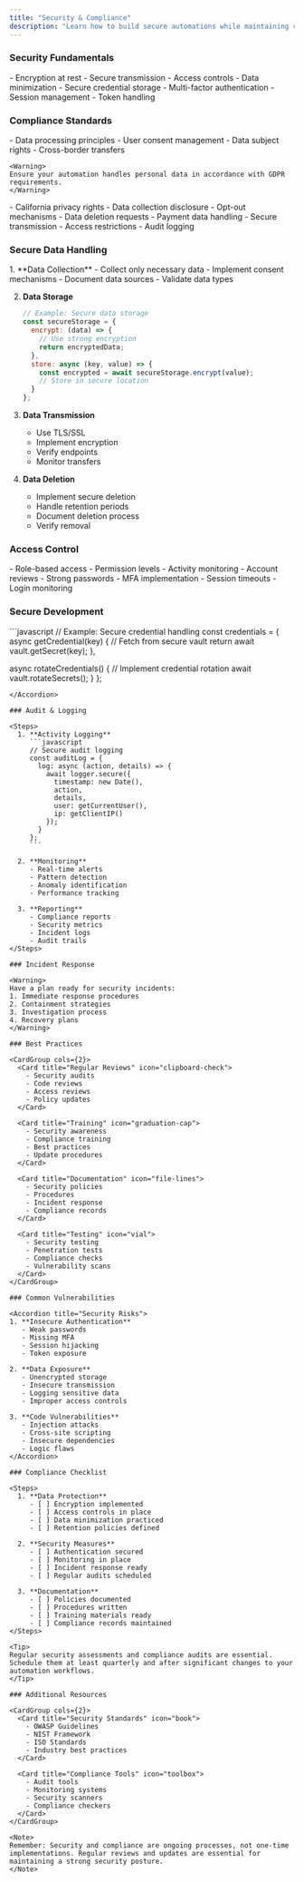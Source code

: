 ```yaml
---
title: "Security & Compliance"
description: "Learn how to build secure automations while maintaining compliance with security standards and data protection regulations"
---
```


### Security Fundamentals

<CardGroup cols={2}>
  <Card title="Data Protection" icon="shield-halved">
    - Encryption at rest
    - Secure transmission
    - Access controls
    - Data minimization
  </Card>
  
  <Card title="Authentication" icon="key">
    - Secure credential storage
    - Multi-factor authentication
    - Session management
    - Token handling
  </Card>
</CardGroup>

### Compliance Standards

<Tabs>
  <Tab title="GDPR">
    - Data processing principles
    - User consent management
    - Data subject rights
    - Cross-border transfers
    
    <Warning>
    Ensure your automation handles personal data in accordance with GDPR requirements.
    </Warning>
  </Tab>
  
  <Tab title="CCPA">
    - California privacy rights
    - Data collection disclosure
    - Opt-out mechanisms
    - Data deletion requests
  </Tab>
  
  <Tab title="PCI DSS">
    - Payment data handling
    - Secure transmission
    - Access restrictions
    - Audit logging
  </Tab>
</Tabs>

### Secure Data Handling

<Steps>
  1. **Data Collection**
     - Collect only necessary data
     - Implement consent mechanisms
     - Document data sources
     - Validate data types
  
  2. **Data Storage**
     ```javascript
     // Example: Secure data storage
     const secureStorage = {
       encrypt: (data) => {
         // Use strong encryption
         return encryptedData;
       },
       store: async (key, value) => {
         const encrypted = await secureStorage.encrypt(value);
         // Store in secure location
       }
     };
     ```
  
  3. **Data Transmission**
     - Use TLS/SSL
     - Implement encryption
     - Verify endpoints
     - Monitor transfers
  
  4. **Data Deletion**
     - Implement secure deletion
     - Handle retention periods
     - Document deletion process
     - Verify removal
</Steps>

### Access Control

<CardGroup cols={2}>
  <Card title="User Management" icon="users">
    - Role-based access
    - Permission levels
    - Activity monitoring
    - Account reviews
  </Card>
  
  <Card title="Authentication" icon="lock">
    - Strong passwords
    - MFA implementation
    - Session timeouts
    - Login monitoring
  </Card>
</CardGroup>

### Secure Development

<Accordion title="Code Security">
```javascript
// Example: Secure credential handling
const credentials = {
  async getCredential(key) {
    // Fetch from secure vault
    return await vault.getSecret(key);
  },
  
  async rotateCredentials() {
    // Implement credential rotation
    await vault.rotateSecrets();
  }
};
```
</Accordion>

### Audit & Logging

<Steps>
  1. **Activity Logging**
     ```javascript
     // Secure audit logging
     const auditLog = {
       log: async (action, details) => {
         await logger.secure({
           timestamp: new Date(),
           action,
           details,
           user: getCurrentUser(),
           ip: getClientIP()
         });
       }
     };
     ```
  
  2. **Monitoring**
     - Real-time alerts
     - Pattern detection
     - Anomaly identification
     - Performance tracking
  
  3. **Reporting**
     - Compliance reports
     - Security metrics
     - Incident logs
     - Audit trails
</Steps>

### Incident Response

<Warning>
Have a plan ready for security incidents:
1. Immediate response procedures
2. Containment strategies
3. Investigation process
4. Recovery plans
</Warning>

### Best Practices

<CardGroup cols={2}>
  <Card title="Regular Reviews" icon="clipboard-check">
    - Security audits
    - Code reviews
    - Access reviews
    - Policy updates
  </Card>
  
  <Card title="Training" icon="graduation-cap">
    - Security awareness
    - Compliance training
    - Best practices
    - Update procedures
  </Card>
  
  <Card title="Documentation" icon="file-lines">
    - Security policies
    - Procedures
    - Incident response
    - Compliance records
  </Card>
  
  <Card title="Testing" icon="vial">
    - Security testing
    - Penetration tests
    - Compliance checks
    - Vulnerability scans
  </Card>
</CardGroup>

### Common Vulnerabilities

<Accordion title="Security Risks">
1. **Insecure Authentication**
   - Weak passwords
   - Missing MFA
   - Session hijacking
   - Token exposure

2. **Data Exposure**
   - Unencrypted storage
   - Insecure transmission
   - Logging sensitive data
   - Improper access controls

3. **Code Vulnerabilities**
   - Injection attacks
   - Cross-site scripting
   - Insecure dependencies
   - Logic flaws
</Accordion>

### Compliance Checklist

<Steps>
  1. **Data Protection**
     - [ ] Encryption implemented
     - [ ] Access controls in place
     - [ ] Data minimization practiced
     - [ ] Retention policies defined
  
  2. **Security Measures**
     - [ ] Authentication secured
     - [ ] Monitoring in place
     - [ ] Incident response ready
     - [ ] Regular audits scheduled
  
  3. **Documentation**
     - [ ] Policies documented
     - [ ] Procedures written
     - [ ] Training materials ready
     - [ ] Compliance records maintained
</Steps>

<Tip>
Regular security assessments and compliance audits are essential. Schedule them at least quarterly and after significant changes to your automation workflows.
</Tip>

### Additional Resources

<CardGroup cols={2}>
  <Card title="Security Standards" icon="book">
    - OWASP Guidelines
    - NIST Framework
    - ISO Standards
    - Industry best practices
  </Card>
  
  <Card title="Compliance Tools" icon="toolbox">
    - Audit tools
    - Monitoring systems
    - Security scanners
    - Compliance checkers
  </Card>
</CardGroup>

<Note>
Remember: Security and compliance are ongoing processes, not one-time implementations. Regular reviews and updates are essential for maintaining a strong security posture.
</Note> 